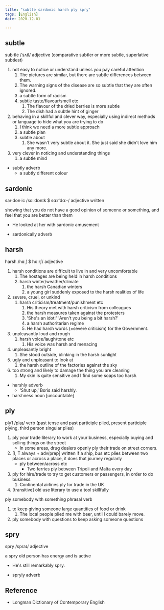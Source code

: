 ```yaml
---
title: "subtle sardonic harsh ply spry"
tags: [English]
date: 2020-12-01

---
```


## subtle

sub·tle /ˈsʌtl/ adjective (comparative subtler or more subtle, superlative
subtlest)

1. not easy to notice or understand unless you pay careful attention
   1. The pictures are similar, but there are subtle differences between them.
   2. The warning signs of the disease are so subtle that they are often ignored.
   3. a subtle form of racism
   4. subtle taste/flavour/smell etc
      1. The flavour of the dried berries is more subtle
      2. The dish had a subtle hint of ginger
2. behaving in a skillful and clever way, especially using indirect methods or
   language to hide what you are trying to do
   1. I think we need a more subtle approach
   2. a subtle plan
   3. subtle about
      1. She wasn't very subtle about it. She just said she didn't love him any more.
3. very clever in noticing and understanding things
   1. a subtle mind

- subtly adverb
  - a subtly different colour

## sardonic

sar·don·ic /sɑːˈdɒnɪk $ sɑːrˈdɑː-/ adjective written

showing that you do not have a good opinion of someone or something, and feel
that you are better than them

- He looked at her with sardonic amusement

- sardonically adverb

## harsh

harsh /hɑːʃ $ hɑːrʃ/ adjective

1. harsh conditions are difficult to live in and very uncomfortable
   1. The hostages are being held in harsh conditions
   2. harsh winter/weather/climate
      1. the harsh Canadian winters
      2. a young girl suddenly exposed to the harsh realities of life
2. severe, cruel, or unkind
   1. harsh criticism/treatment/punishment etc
      1. His theory met with harsh criticism from colleagues
      2. the harsh measures taken against the protesters
      3. 'She's an idot!' 'Aren't you being a bit harsh?'
      4. a harsh authoritarian regime
      5. He had harsh words (=severe criticism) for the Government.
3. unpleasantly loud and rough
   1. harsh voice/laugh/tone etc
      1. His voice was harsh and menacing
4. unpleasantly bright
   1. She stood outside, blinking in the harsh sunlight
5. ugly and unpleasant to look at
   1. the harsh outline of the factories against the sky
6. too strong and likely to damage the thing you are cleaning
   1. My skin is quite sensitive and I find some soaps too harsh.

- harshly adverb
  - 'Shut up,' Boris said harshly.
- harshness noun [uncountable]

## ply

ply1 /plaɪ/ verb (past tense and past participle plied, present participle
plying, third person singular plies)

1. ply your trade literary to work at your business, especially buying and
   selling things on the street
   - In some areas, drug dealers openly ply their trade on street corners.
2. [I, T always + adv/prep] written if a ship, bus etc plies between two places
   or across a place, it does that journey regularly
   - ply between/across etc
     - Two ferries ply between Tripoli and Malta every day
3. ply for hire/trade to try to get customers or passengers, in order to do business
   1. Continental airlines ply for trade in the UK
4. [transitive] old use literary to use a tool skillfully

ply somebody with something phrasal verb

1. to keep giving someone large quantities of food or drink
   1. The local people plied me with beer, until I could barely move.
2. ply somebody with questions to keep asking someone questions

## spry

spry /spraɪ/ adjective

a spry old person has energy and is active

- He's still remarkably spry.

- spryly adverb

## Reference

- Longman Dictionary of Contemporary English
